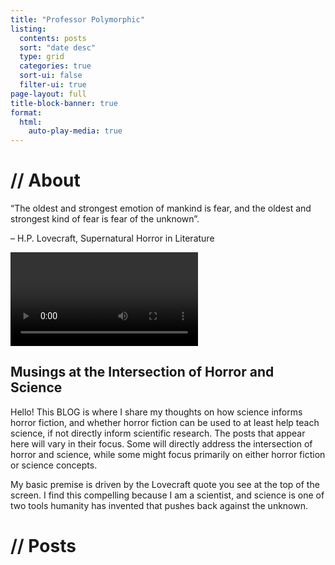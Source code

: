 ```yaml
---
title: "Professor Polymorphic"
listing:
  contents: posts
  sort: "date desc"
  type: grid
  categories: true
  sort-ui: false
  filter-ui: true
page-layout: full
title-block-banner: true
format:
  html:
    auto-play-media: true
---
```


# **// About**

"The oldest and strongest emotion of mankind is [fear]{.red}, and the oldest and strongest kind of fear is fear of the [unknown]{.red}".

-- H.P. Lovecraft, Supernatural Horror in Literature

![](DemonBarrie.mp4) 

## Musings at the Intersection of Horror and Science

Hello!  This BLOG is where I share my thoughts on how science informs horror fiction, and whether horror fiction can be used to at least help teach science, if not directly inform scientific research.  The posts that appear here will vary in their focus.  Some will directly address the intersection of horror and science, while some might focus primarily on either horror fiction or science concepts.

My basic premise is driven by the Lovecraft quote you see at the top of the screen.  I find this compelling because I am a scientist, and science is one of two tools humanity has invented that pushes back against the unknown.  



# **// Posts**
